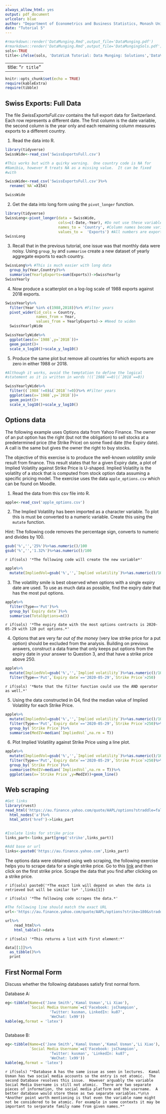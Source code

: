 ```yaml
---
always_allow_html: yes
output: pdf_document
urlcolor: blue
author: "Department of Econometrics and Business Statistics, Monash University"
date: "Tutorial 5"
---
```


```r
#rmarkdown::render('DataMunging.Rmd',output_file='DataMunging.pdf')
#rmarkdown::render('DataMunging.Rmd',output_file='DataMungingSols.pdf')
sols<-TRUE
title<-ifelse(sols, 'DataVizA Tutorial: Data Munging: Solutions','DataVizA Tutorial: Data Munging')
```

---
title: "`r title`"
---

```r
knitr::opts_chunk$set(echo = TRUE)
require(kableExtra)
require(tibble)
```



## Swiss Exports: Full Data

The file *SwissExportsFull.csv* contains the full export data for Switzerland.  Each row represents a different date.  The first column is the date variable, the second column is the year only and each remaining column measures exports to a different country. 

1. Read the data into R.

```r
library(tidyverse)
SwissWide<-read_csv('SwissExportsFull.csv')

#This works but with a quirky warning.  One country code is NA for
#Namibia, however R treats NA as a missing value.  It can be fixed 
#with

SwissWide<-read_csv('SwissExportsFull.csv')%>%
  rename(`NA`=X154)

SwissWide

```

2. Get the data into long form using the `pivot_longer` function.

```r
library(tidyverse)
SwissLong<-pivot_longer(data = SwissWide,
                        cols=c(-Date,-Year), #Do not use these variables
                        names_to = 'Country', #Column names become variable
                        values_to =  'Exports') #All numbers are exports
SwissLong
```

3. Recall that in the previous tutorial, one issue was that monthly data were noisy.  Using `group_by` and `summarise` create a new dataset of yearly aggregate exports to each country.

```r
SwissLong%>% #This is much easier with long data
  group_by(Year,Country)%>%
  summarise(YearlyExports=sum(Exports))->SwissYearly
SwissYearly
```

4. Now produce a scatterplot on a log-log scale of 1988 exports against 2018 exports.

```r
SwissYearly%>%
  filter(Year %in% c(1988,2018))%>% #Filter years
  pivot_wider(id_cols = Country,
              names_from = Year,
              values_from = YearlyExports)-> #Need to widen
  SwissYearlyWide

SwissYearlyWide%>%
  ggplot(aes(x=`1988`,y=`2018`))+
  geom_point()+
  scale_x_log10()+scale_y_log10()
```

5. Produce the same plot but remove all countries for which exports are zero in either 1988 or 2018.

```r
#Although it works, avoid the temptation to define the logical 
#statement as it is written in words !((`1988`==0)|(`2018`==0))

SwissYearlyWide%>%
  filter((`1988`!=0)&(`2018`!=0))%>% #Filter years
  ggplot(aes(x=`1988`,y=`2018`))+
  geom_point()+
  scale_x_log10()+scale_y_log10()

```

## Options data

The following example uses Options data from Yahoo Finance. The owner of an put option has the right (but not the obligation) to sell stocks at a predetermined price (the Strike Price) on some fixed date (the Expiry date). A call is the same but gives the owner the right to buy stocks.  

The objective of this exercise is to produce the well-known *volatility smile* result from finance.  This result states that for a given Expiry date, a plot of Implied Volatilty against Strike Price is U-shaped.  Implied Volatilty is the volatilty of a stock that is computed from stock option data assuming a specific pricing model.  The exercise uses the data `apple_options.csv` which can be found on Moodle. 

1. Read the data from this csv file into R.

```r

apple<-read_csv('apple_options.csv')

```

2. The Implied Volatility has been imported as a character variable.  To plot this is must be converted to a numeric variable.  Create this using the `mutate` function.

Hint: The following code removes the percentage sign, converts to numeric and divides by 100.

```r
gsub('%','','25%')%>%as.numeric()/100
gsub('%','','1.32%')%>%as.numeric()/100
```

`r if(sols) '*The following code will create the new variable*'`

```r
apple%>%
  mutate(ImpliedVol=gsub('%','',`Implied volatility`)%>%as.numeric()/100)
```

3. The volatility smile is best observed when options with a single expiry date are used.  To use as much data as possible, find the expiry date that has the most put options.

```r
apple%>%
  filter(Type=='Put')%>%
  group_by(`Expiry date`)%>%
  summarise(TotalOptions=n())
```

`r if(sols) '*The expiry date with the most options contracts is 2020-05-29 with 120 put options.*'`

4. Options that are very far *out of the money* (very low strike price for a put option) should be excluded from the analysis.  Building on previous answers, construct a data frame that only keeps put options from the expiry date in your answer to Question 3, and that have a strike price above 250.

```r
apple%>%
  mutate(ImpliedVol=gsub('%','',`Implied volatility`)%>%as.numeric()/100)%>%
  filter(Type=='Put',`Expiry date`=='2020-05-29',`Strike Price`>250)
```

`r if(sols) '*Note that the filter function could use the AND operator as well.*'`

5. Using the data constructed in Q4, find the median value of Implied Volatility for each Strike Price.

```r
apple%>%
  mutate(ImpliedVol=gsub('%','',`Implied volatility`)%>%as.numeric()/100)%>%
  filter(Type=='Put',`Expiry date`=='2020-05-29',`Strike Price`>250)%>%
  group_by(`Strike Price`)%>%
  summarise(MedIV=median(`ImpliedVol`,na.rm = T))
```

6. Plot Implied Volatility against Strike Price using a line plot.

```r
apple%>%
  mutate(ImpliedVol=gsub('%','',`Implied volatility`)%>%as.numeric()/100)%>%
  filter(Type=='Put',`Expiry date`=='2020-05-29',`Strike Price`>250)%>%
  group_by(`Strike Price`)%>%
  summarise(MedIV=median(`ImpliedVol`,na.rm = T))%>%
  ggplot(aes(x=`Strike Price`,y=MedIV))+geom_line()
```

## Web scraping

```r

#Get links
library(rvest)
read_html('https://au.finance.yahoo.com/quote/AAPL/options?straddle=false')%>%
  html_nodes('a')%>%
  html_attr('href')->links_part
  

#Isolate links for strike price  
links_part<-links_part[grep('strike',links_part)]

#Add base or url
links<-paste0('https://au.finance.yahoo.com',links_part)

```

The options data were obtained using web scraping, the following exercise helps you to scrape data for a single strike price. Go to this [link](https://au.finance.yahoo.com/quote/AAPL/options?straddle=false) and then click on the first strike price.  Scrape the data that you find after clicking on a strike price.

`r if(sols) paste0('*The exact link will depend on when the data is retrieved but will be similar to* ',links[1])`

`r if(sols) '*The following code scrapes the data.*'`

```r

#The following line should match the exact URL
url<-'https://au.finance.yahoo.com/quote/AAPL/options?strike=180&straddle=false'

url%>%
    read_html%>%
    html_table()->data
```

`r if(sols) '*This returns a list with first element:*'`

```r
data[[1]]%>%
  as_tibble()%>%
  print
```

## First Normal Form

Discuss whether the following databases satisfy first normal form.

Database A:
  
```r
eg<-tibble(Name=c('Jane Smith','Kamal Usman','Li Xiao'),
           `Social Media Username`=c('Facebook: jsChampion',
                    'Twitter: kusman, LinkedIn: ku87',
                    'WeChat: lx99'))  
kable(eg,format = 'latex')
  
```

Database B:

```r
eg<-tibble(Name=c('Jane Smith','Kamal Usman','Kamal Usman','Li Xiao'),
           `Social Media Username`=c('Facebook: jsChampion',
                    'Twitter: kusman', 'LinkedIn: ku87',
                    'WeChat: lx99'))  
kable(eg,format = 'latex')
```
  
`r if(sols) "*Database A has the same issue as seen in lectures.  Kamal Usman has two social media accounts so the entry is not atomic.  The second Database resolves this issue.  However arguably the variable Social Media Username is still not atomic.  There are two separate pieces of information, the social media platform and the username.  A better database would store these as two separate variables.*\n\n *Another point worth mentioning is that even the variable name might not be considered to be atomic. For example in some contexts it may be important to serparate family name from given names.*"`  